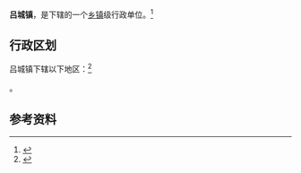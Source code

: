 {{中国乡级行政区
|景观照片文件名 = 
|景观照片描述 = 
|汉语拼音 = 
|其他语言 = 
|其他语言名称 = 
|旧称 = 
|地名出处 = 
|位置图文件名 = 
|位置图描述 = 
|自定义图片= 
|建置时间 = 
|政府驻地 = 
|毗邻 = 
|总面积 = 
|总人口 = 
|总人口年份 = 
|户籍人口 = 
|户籍人口年份 = 
|常住人口 = 
|常住人口年份 = 
|人口密度 = 
|GDP = 
|GDP年份 = 
|邮政编码 = 
|电话区号 = 511
|官方网站 = 
|网站名称 = 
|32/11/81/105/000}}

'''吕城镇'''，是{{PRC admin/fullname|32/11/81/105/000|3}}下辖的一个[[乡镇|乡镇]]级行政单位。<ref>{{PRC admin/ref sgc|{{PRC admin/parent|32/11/81/105/000}}}}</ref>

== 行政区划 ==

吕城镇下辖以下地区：<ref>{{PRC admin/ref sgc|32/11/81/105/000}}</ref>

{{PRC admin/children|32/11/81/105/000}}。

== 参考资料 ==

{{reflist}}

{{行政区划小作品}}
{{PRC admin/navcat|32/11/81/105/000}}